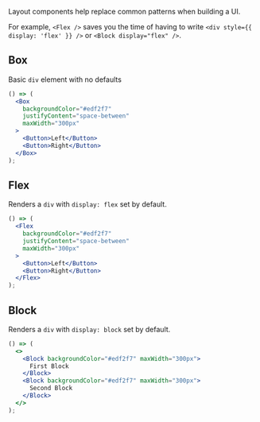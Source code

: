 Layout components help replace common patterns when building a UI.

For example, `<Flex />` saves you the time of having to write `<div style={{ display: 'flex' }} />` or `<Block display="flex" />`.

## Box

Basic `div` element with no defaults

```jsx
() => (
  <Box
    backgroundColor="#edf2f7"
    justifyContent="space-between"
    maxWidth="300px"
  >
    <Button>Left</Button>
    <Button>Right</Button>
  </Box>
);
```

## Flex

Renders a `div` with `display: flex` set by default.

```jsx
() => (
  <Flex
    backgroundColor="#edf2f7"
    justifyContent="space-between"
    maxWidth="300px"
  >
    <Button>Left</Button>
    <Button>Right</Button>
  </Flex>
);
```

## Block

Renders a `div` with `display: block` set by default.

```jsx
() => (
  <>
    <Block backgroundColor="#edf2f7" maxWidth="300px">
      First Block
    </Block>
    <Block backgroundColor="#edf2f7" maxWidth="300px">
      Second Block
    </Block>
  </>
);
```
